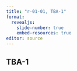```yaml
---
title: "r-01-01, TBA-1"
format: 
  revealjs:
    slide-number: true
    embed-resources: true
editor: source
---
```


## TBA-1

:::notes

:::
